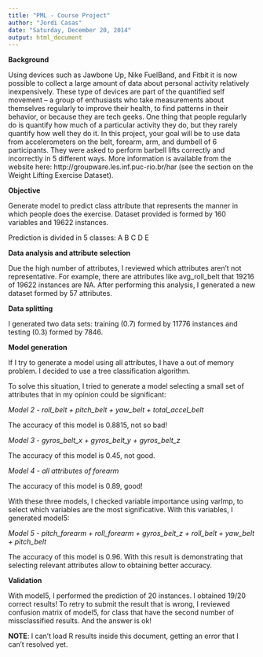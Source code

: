```yaml
---
title: "PML - Course Project"
author: "Jordi Casas"
date: "Saturday, December 20, 2014"
output: html_document
---
```


**Background**

Using devices such as Jawbone Up, Nike FuelBand, and Fitbit it is now possible to collect a large amount of data about personal activity relatively inexpensively. These type of devices are part of the quantified self movement – a group of enthusiasts who take measurements about themselves regularly to improve their health, to find patterns in their behavior, or because they are tech geeks. One thing that people regularly do is quantify how much of a particular activity they do, but they rarely quantify how well they do it. In this project, your goal will be to use data from accelerometers on the belt, forearm, arm, and dumbell of 6 participants. They were asked to perform barbell lifts correctly and incorrectly in 5 different ways. More information is available from the website here: http://groupware.les.inf.puc-rio.br/har (see the section on the Weight Lifting Exercise Dataset). 


**Objective**

Generate model to predict class attribute that represents the manner in which people does the exercise. Dataset provided is formed by 160 variables and 19622 instances.

Prediction is divided in 5 classes: A B C D E



**Data analysis and attribute selection**

Due the high number of attributes, I reviewed which attributes aren't not representative. For example, there are attributes like avg_roll_belt that 19216 of 19622 instances are NA. After performing this analysis, I generated a new dataset formed by 57 attributes.



**Data splitting**

I generated two data sets: training (0.7) formed by 11776 instances and testing (0.3) formed by 7846.



**Model generation**

If I try to generate a model using all attributes, I have a out of memory problem. 
I decided to use a tree classification algorithm.

To solve this situation, I tried to generate a model selecting a small set of attributes that in my opinion could be significant:

*Model 2 - roll_belt + pitch_belt + yaw_belt + total_accel_belt*

The accuracy of this model is 0.8815, not so bad!

*Model 3 - gyros_belt_x + gyros_belt_y + gyros_belt_z*

The accuracy of this model is 0.45, not good.

*Model 4 - all attributes of forearm*

The accuracy of this model is 0.89, good!

With these three models, I checked variable importance using varImp, to select which variables are the most significative. With this variables, I generated model5:

*Model 5 -  pitch_forearm + roll_forearm + gyros_belt_z + roll_belt + yaw_belt + pitch_belt*

The accuracy of this model is 0.96. With this result is demonstrating that selecting relevant attributes allow to obtaining better accuracy.


**Validation**

With model5, I performed the prediction of 20 instances. I obtained 19/20 correct results! 
To retry to submit the result that is wrong, I reviewed confusion matrix of model5, for class that have the second number of missclassified results. And the answer is ok!



**NOTE**: I can't load R results inside this document, getting an error that I can't resolved yet.